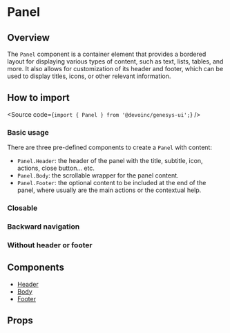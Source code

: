 

<Meta title="Components/Layout/Panel" />

# Panel

## Overview

The `Panel` component is a container element that provides a bordered layout for displaying various types of content, such as text, lists, tables, and more.
It also allows for customization of its header and footer, which can be used to display titles, icons, or other relevant information.

## How to import

<Source code={`import { Panel } from '@devoinc/genesys-ui';`} />

### Basic usage

There are three pre-defined components to create a `Panel` with content:

- `Panel.Header`: the header of the panel with the title, subtitle, icon, actions, close button... etc.
- `Panel.Body`: the scrollable wrapper for the panel content.
- `Panel.Footer`: the optional content to be included at the end of the panel,
  where usually are the main actions or the contextual help.

<Canvas of={Stories.Base} />

### Closable

<Canvas of={Stories.Closable} />

### Backward navigation

<Canvas of={Stories.BackwardNavigation} />

### Without header or footer

<Canvas of={Stories.OnlyContent} />

## Components

- [Header](?path=/story/components-layout-panel-components--header)
- [Body](?path=/story/components-layout-panel-components--body)
- [Footer](?path=/story/components-layout-panel-components--footer)

## Props

<ArgTypes of={Stories} />
